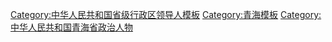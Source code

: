 {{Navbox
|name = 青海省领导人
|title = [[青海省]]现任省部级官员
|state = {{{state<includeonly>|collapsed</includeonly>}}}
|bodyclass = hlist
|groupstyle = text-align: center;

|group1 = [[File:Danghui.svg|20px]] [[中国共产党]]
|list1 =
{{Navbox |child |groupstyle = text-align: center; 
|group1 = [[中国共产党青海省委员会|青海省委]]<br /><small>第十四届</small>
|list1 =
{{Navbox |child |groupstyle = text-align: center; |groupwidth = 5.5em
|group1 = 书记★
|list1 = [[信长星]] <small>(中央候补委员)</small>
|group2 = 2 副书记☆
|list2 = 
# [[吴晓军]]
# [[訚柏]] <small>(专职副书记)</small>
|group3 = 10 其他常委☆
|list3 =
# [[陈瑞峰]] <small>(西宁市委书记、西宁经济技术开发区党工委书记)</small>
# [[王卫东 (1970年)|王卫东]]
# [[汪洋 (1969年)|汪洋]]
# [[赵月霞]] <small>(省委组织部长)</small>
# [[才让太 (1969年)|才让太]]
# [[王大南]] <small>(省委宣传部长)</small>
# [[王林虎]] <small>(省委政法委书记)</small>
# [[乌拉孜别克·热苏力汗]] <small>(海东市委书记)</small>
# [[班果]] <small>(省委统战部长)</small>
# [[朱向峰]] <small>(省委秘书长)</small>
}}

|group2 = [[中国共产党青海省纪律检查委员会|青海省纪委]]<br /><small>第十四届</small>
|list2 =
{{Navbox |child |groupstyle = text-align: center; |groupwidth = 5.5em
|group1 = 书记☆
|list1 = [[汪洋 (1969年)|汪洋]]
}}
}}

|group2 = {{中华人民共和国国徽|20}} [[青海省人民政府|青海省政府]]
|list2 = 
{{Navbox |child |groupwidth = 5.5em
|group1 = [[青海行政长官列表|省长]]★
|list1 = [[吴晓军]]
|group2 = 8 副省长☆
|list2 =
# [[王卫东 (1970年)|王卫东]] <small>(常务副省长)</small>
# [[才让太 (1969年)|才让太]] 
# [[匡湧]] <small>(无党派)</small>
# [[杨逢春 (1963年)|杨逢春]]
# [[刘涛 (1966年)|刘涛]]
# [[杨志文 (1971年)|杨志文]]
# [[刘超 (1971年)|刘超]]
# [[李宏亚 (1966年)|李宏亚]] <small>(省公安厅长)</small>
}}

|group3 = {{中华人民共和国国徽|20}} [[青海省人民代表大会常务委员会|青海省人大<br />常委会]]<br /><small>第十三届</small>
|list3 =
{{Navbox |child |groupwidth = 5.5em
|group1 = 主任★
|list1 = [[王建军 (1958年)|王建军]] <small>(中央委员)</small>
|group2 = {{nowrap begin}}8 副主任☆{{nowrap end}}
|list2 =	
# [[于丛乐|-{于}-丛乐]]
# [[王黎明]]
# [[马伟]]
# [[尼玛卓玛]]
# [[鸟成云]]
# [[吴海昆]]
# [[刘同德 (1964年)|刘同德]] <small>(民革籍)</small>
# [[张黄元]]
}}

|group4 = [[File:Charter of the Chinese People's Political Consultative Conference (CPPCC) logo.svg|20px]] [[中国人民政治协商会议青海省委员会|青海省政协]]<br /><small>第十二届</small>
|list4 =
{{Navbox |child |groupwidth = 5.5em
|group1 = 主席★
|list1 = [[公保扎西]]
|group2 = 11 副主席☆
|list2 =
# [[马吉孝]]
# [[张黎 (1961年)|张黎]]
# [[王振昌]]
# [[仁青安杰]] <small>(无党派)</small>
# [[张晓容]]
# [[马丰胜]]
# [[杜捷]]
# [[张文魁 (1961年)|张文魁]]
# [[马海瑛]]
# [[王绚]] <small>(全国政协常委，民盟籍)</small>
# [[杜德志]] <small>(九三学社籍)</small>
}}

|group5 = {{中华人民共和国国徽|20}} [[青海省监察委员会|青海省监察委]]
|list5 =
{{Navbox |child |groupwidth = 5.5em
|group1 = 主任☆
|list1 = [[汪洋 (1969年)|汪洋]]
}}

|group6 = [[File:Supreme People's Court of P.R.China's badge.svg|20px]] [[青海省高级人民法院|青海省高院]]
|list6 =
{{Navbox |child |groupwidth = 5.5em
|group1 = 院长☆
|list1 = [[张泽军]]
}}

|group7 = [[File:Supreme People's Procuratorate of P.R.China's badge .svg|20px]] [[青海省人民检察院|青海省检察院]]
|list7 =
{{Navbox |child |groupwidth = 5.5em
|group1 = 检察长☆
|list1 = [[查庆九]]
}}

|belowstyle = text-align: left;
|below = “★/☆”表示[[省部级正职]]/[[省部级副职|副职]][[中华人民共和国公务员|公务员]]（特殊界别人士或除外），参见[[中华人民共和国公务员#行政级别|中国公务员级别]]。
{{中华人民共和国省级行政区现任领导人模板索引}}
}}<noinclude>
{{collapsible option}}
[[Category:中华人民共和国省级行政区领导人模板]]
[[Category:青海模板]]
[[Category:中华人民共和国青海省政治人物]]
</noinclude>